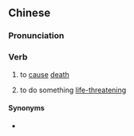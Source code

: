 ==Chinese==
{{zh-forms|lit=to take life}}

===Pronunciation===
{{zh-pron
|c=lo2 meng6
|cat=v
}}

===Verb===
{{zh-verb}}

# {{lb|zh|Cantonese}} to [[cause]] [[death]]
#: {{zh-x|'''攞''' 人哋 條 '''命'''|to '''take''' someone else's '''life'''|C}}
# {{lb|zh|Cantonese|by extension}} to do something [[life-threatening]]

====Synonyms====
* {{qualifier|Mandarin}} {{zh-l|要命}}

{{attention|yue|please check the entirety of this entry}}
{{attention|yue|also an adjective, ＝大膽？}}